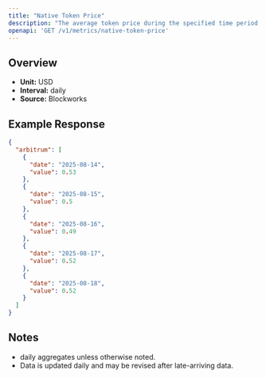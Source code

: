 ```yaml
---
title: "Native Token Price"
description: "The average token price during the specified time period for the native asset of that chain."
openapi: 'GET /v1/metrics/native-token-price'
---
```


## Overview

- **Unit:** USD
- **Interval:** daily
- **Source:** Blockworks

## Example Response

```json
{
  "arbitrum": [
    {
      "date": "2025-08-14",
      "value": 0.53
    },
    {
      "date": "2025-08-15",
      "value": 0.5
    },
    {
      "date": "2025-08-16",
      "value": 0.49
    },
    {
      "date": "2025-08-17",
      "value": 0.52
    },
    {
      "date": "2025-08-18",
      "value": 0.52
    }
  ]
}
```

## Notes
- daily aggregates unless otherwise noted.
- Data is updated daily and may be revised after late-arriving data.

